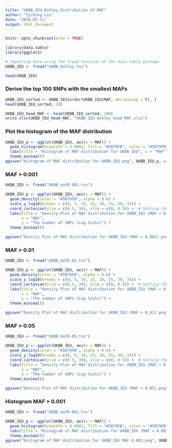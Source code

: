 ```yaml
---
title: "UKBB_IEU_Ashley_Distribution of MAF"
author: "Zichong Liu"
date: "2024-07-11"
output: html_document
---
```


```r
knitr::opts_chunk$set(echo = TRUE)
```

```r
library(data.table)
library(ggplot2)
```

```r
# Importing data using the fread function of the data.table package
UKBB_IEU <- fread("UKBB_Ashley.tsv")
```

```r
head(UKBB_IEU)
```

### Derive the top 100 SNPs with the smallest MAFs

```r
UKBB_IEU_sorted <- UKBB_IEU[order(UKBB_IEU$MAF, decreasing = F), ]
head(UKBB_IEU_sorted, 20)
```

```r
UKBB_IEU_head_MAF <- head(UKBB_IEU_sorted, 100)
write.xlsx(UKBB_IEU_head_MAF, "UKBB_IEU_Ashley_head_MAF.xlsx")
```

### Plot the histogram of the MAF distribution

```r
UKBB_IEU_p <- ggplot(UKBB_IEU, aes(x = MAF)) +
  geom_histogram(binwidth = 0.0001, fill = "#5B79FB", color = "#5B79FB", alpha = 1.0) +
  labs(title = "Histogram of MAF distribution for UKBB_IEU", x = "MAF", y = "Frequency of MAF") +
  theme_minimal()
ggsave("Histogram of MAF distribution for UKBB_IEU.png", UKBB_IEU_p, width = 10, height = 8)
```

### MAF \> 0.001

```r
UKBB_IEU <- fread("UKBB_maf0.001.tsv")

UKBB_IEU_p <- ggplot(UKBB_IEU, aes(x = MAF)) +
  geom_density(color = "#5B79FB", alpha = 0.6) +
  scale_y_log10(breaks = c(0, 5, 10, 15, 20, 25, 30, 35)) +  
  coord_cartesian(ylim = c(0.5, 30), xlim = c(0, 0.5)) +  # Setting the y-axis range
  labs(title = "Density Plot of MAF distribution for UKBB_IEU (MAF > 0.001)", 
       x = "MAF", 
       y = "The number of SNPs (Log Scale)") +
  theme_minimal()

ggsave("Density Plot of MAF distribution for UKBB_IEU (MAF > 0.001).png", UKBB_IEU_p, width = 10, height = 8)
```

### MAF \> 0.01

```r
UKBB_IEU <- fread("UKBB_maf0.01.tsv")

UKBB_IEU_p <- ggplot(UKBB_IEU, aes(x = MAF)) +
  geom_density(color = "#5B79FB", alpha = 0.6) +
  scale_y_log10(breaks = c(0, 5, 10, 15, 20, 25, 30, 35)) +  
  coord_cartesian(ylim = c(0.5, 30), xlim = c(0, 0.5)) +  # Setting the y-axis range
  labs(title = "Density Plot of MAF distribution for UKBB_IEU (MAF > 0.01)", 
       x = "MAF", 
       y = "The number of SNPs (Log Scale)") +
  theme_minimal()

ggsave("Density Plot of MAF distribution for UKBB_IEU (MAF > 0.01).png", UKBB_IEU_p, width = 10, height = 8)
```

### MAF \> 0.05

```r
UKBB_IEU <- fread("UKBB_maf0.05.tsv")

UKBB_IEU_p <- ggplot(UKBB_IEU, aes(x = MAF)) +
  geom_density(color = "#5B79FB", alpha = 0.6) +
  scale_y_log10(breaks = c(0, 5, 10, 15, 20, 25, 30, 35)) +  
  coord_cartesian(ylim = c(0.5, 30), xlim = c(0, 0.5)) +  # Setting the y-axis range
  labs(title = "Density Plot of MAF distribution for UKBB_IEU (MAF > 0.05)", 
       x = "MAF", 
       y = "The number of SNPs (Log Scale)") +
  theme_minimal()

ggsave("Density Plot of MAF distribution for UKBB_IEU (MAF > 0.05).png", UKBB_IEU_p, width = 10, height = 8)
```

### Histogram MAF \> 0.001

```r
UKBB_IEU <- fread("UKBB_maf0.001.tsv")

UKBB_IEU_p <- ggplot(UKBB_IEU, aes(x = MAF)) +
  geom_histogram(binwidth = 0.0001, fill = "#5B79FB", color = "#5B79FB", alpha = 1.0) +
  labs(title = "Histogram of MAF distribution for UKBB_IEU (MAF > 0.001)", x = "MAF", y = "The number of SNP") +
  theme_minimal()
ggsave("Histogram of MAF distribution for UKBB_IEU MAF 0.001.png", UKBB_IEU_p, width = 10, height = 8)
```
